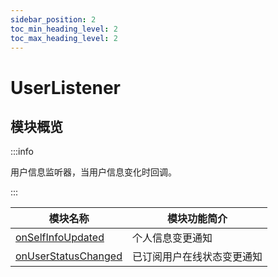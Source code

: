 ```yaml
---
sidebar_position: 2
toc_min_heading_level: 2
toc_max_heading_level: 2
---
```


# UserListener

## 模块概览

:::info

用户信息监听器，当用户信息变化时回调。

:::

| 模块名称                                                            | 模块功能简介               |
| ------------------------------------------------------------------- | -------------------------- |
| [onSelfInfoUpdated](docs/sdks/callback/onSelfInfoUpdated.mdx) | 个人信息变更通知           |
| [onUserStatusChanged](docs/sdks/callback/onUserStatusChanged.mdx)   | 已订阅用户在线状态变更通知 |
